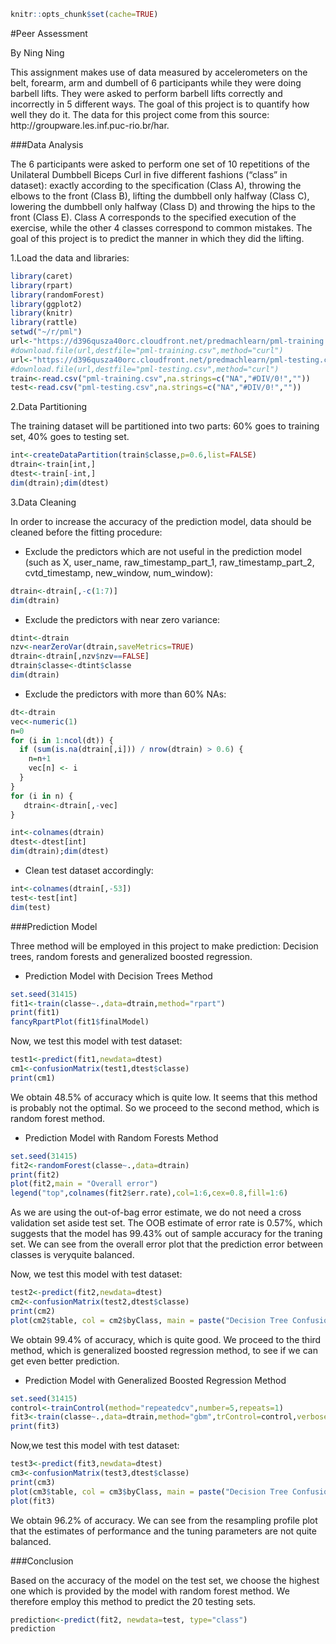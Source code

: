 ```r
knitr::opts_chunk$set(cache=TRUE)
```


#Peer Assessment


By Ning Ning

This assignment makes use of data measured by accelerometers on the belt, forearm, 
arm and dumbell of 6 participants while they were doing barbell lifts. They were asked to perform
barbell lifts correctly and incorrectly in 5 different ways. The goal of this project is to quantify how well they do it. 
The data for this project come from this source: http://groupware.les.inf.puc-rio.br/har. 

###Data Analysis

The 6 participants were asked to perform one set of 10 repetitions of the Unilateral Dumbbell Biceps Curl in five different fashions ("class" in dataset): exactly according to the specification (Class A), throwing the elbows to the front (Class B), lifting the dumbbell only halfway (Class C), lowering the dumbbell only halfway (Class D) and throwing the hips to the front (Class E). Class A corresponds to the specified execution of the exercise, while the other 4 classes correspond to common mistakes. The goal of this project is to predict the manner in which they did the lifting.

1.Load the data and libraries:

```r
library(caret)
library(rpart)
library(randomForest)
library(ggplot2)
library(knitr)
library(rattle)
setwd("~/r/pml")
url<-"https://d396qusza40orc.cloudfront.net/predmachlearn/pml-training.csv"
#download.file(url,destfile="pml-training.csv",method="curl")
url<-"https://d396qusza40orc.cloudfront.net/predmachlearn/pml-testing.csv"
#download.file(url,destfile="pml-testing.csv",method="curl")
train<-read.csv("pml-training.csv",na.strings=c("NA","#DIV/0!",""))
test<-read.csv("pml-testing.csv",na.strings=c("NA","#DIV/0!",""))
```

2.Data Partitioning

The training dataset will be partitioned into two parts: 60% goes to training set, 40% goes to testing set.

```r
int<-createDataPartition(train$classe,p=0.6,list=FALSE)
dtrain<-train[int,]
dtest<-train[-int,]
dim(dtrain);dim(dtest)
```

3.Data Cleaning

In order to increase the accuracy of the prediction model, data should be cleaned before the fitting procedure: 

+ Exclude the predictors which are not useful in the prediction model (such as X, user_name, raw_timestamp_part_1, raw_timestamp_part_2, cvtd_timestamp, new_window, num_window):

```r
dtrain<-dtrain[,-c(1:7)]
dim(dtrain)
```

+ Exclude the predictors with near zero variance:

```r
dtint<-dtrain
nzv<-nearZeroVar(dtrain,saveMetrics=TRUE)
dtrain<-dtrain[,nzv$nzv==FALSE]
dtrain$classe<-dtint$classe
dim(dtrain)
```

+ Exclude the predictors with more than 60% NAs:

```r
dt<-dtrain
vec<-numeric(1)
n=0
for (i in 1:ncol(dt)) {
  if (sum(is.na(dtrain[,i])) / nrow(dtrain) > 0.6) {
    n=n+1
    vec[n] <- i
  }
}
for (i in n) {
   dtrain<-dtrain[,-vec]
}

int<-colnames(dtrain)
dtest<-dtest[int]
dim(dtrain);dim(dtest)
```

+ Clean test dataset accordingly:

```r
int<-colnames(dtrain[,-53])
test<-test[int]
dim(test)
```

###Prediction Model

Three method will be employed in this project to make prediction: Decision trees, random forests and generalized boosted regression.

+ Prediction Model with Decision Trees Method

```r
set.seed(31415)
fit1<-train(classe~.,data=dtrain,method="rpart")
print(fit1)
fancyRpartPlot(fit1$finalModel)
```

Now, we test this model with test dataset:

```r
test1<-predict(fit1,newdata=dtest)
cm1<-confusionMatrix(test1,dtest$classe)
print(cm1)
```

We obtain 48.5% of accuracy which is quite low. It seems that this method is probably not the optimal. So we proceed to the second method, which is random forest method. 


+ Prediction Model with Random Forests Method

```r
set.seed(31415)
fit2<-randomForest(classe~.,data=dtrain)
print(fit2)
plot(fit2,main = "Overall error")
legend("top",colnames(fit2$err.rate),col=1:6,cex=0.8,fill=1:6)
```

As we are using the out-of-bag error estimate, we do not need a cross validation set aside test set. The OOB estimate of error rate is 0.57%, which suggests that the model has 99.43% out of sample accuracy for the traning set. We can see from the overall error plot that the prediction error between classes is veryquite balanced.

Now, we test this model with test dataset:

```r
test2<-predict(fit2,newdata=dtest)
cm2<-confusionMatrix(test2,dtest$classe)
print(cm2)
plot(cm2$table, col = cm2$byClass, main = paste("Decision Tree Confusion Matrix: Accuracy =", round(cm2$overall['Accuracy'],3)))
```

We obtain 99.4% of accuracy, which is quite good. We proceed to the third method, which is generalized boosted regression method, to see if we can get even better prediction. 

+ Prediction Model with Generalized Boosted Regression Method

```r
set.seed(31415)
control<-trainControl(method="repeatedcv",number=5,repeats=1)
fit3<-train(classe~.,data=dtrain,method="gbm",trControl=control,verbose=FALSE)
print(fit3)
```

Now,we test this model with test dataset:

```r
test3<-predict(fit3,newdata=dtest)
cm3<-confusionMatrix(test3,dtest$classe)
print(cm3)
plot(cm3$table, col = cm3$byClass, main = paste("Decision Tree Confusion Matrix: Accuracy =", round(cm3$overall['Accuracy'],3)))
plot(fit3)
```

We obtain 96.2% of accuracy. We can see from the resampling profile plot that the estimates of performance and the tuning parameters are not quite balanced. 

###Conclusion

Based on the accuracy of the model on the test set, we choose the highest one which is provided by the model with random forest method. We therefore employ this method to predict the 20 testing sets.

```r
prediction<-predict(fit2, newdata=test, type="class")
prediction
```